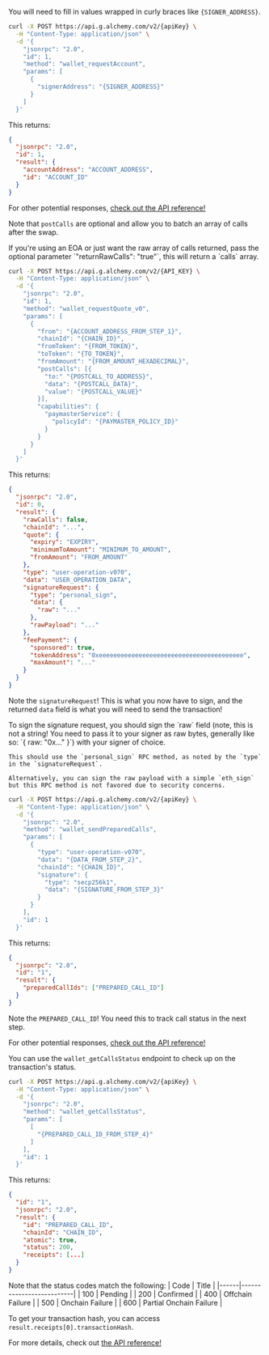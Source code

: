 You will need to fill in values wrapped in curly braces like `{SIGNER_ADDRESS}`.

<Steps>

<Step title="Request an account">

```bash
curl -X POST https://api.g.alchemy.com/v2/{apiKey} \
  -H "Content-Type: application/json" \
  -d '{
    "jsonrpc": "2.0",
    "id": 1,
    "method": "wallet_requestAccount",
    "params": [
      {
        "signerAddress": "{SIGNER_ADDRESS}"
      }
    ]
  }'
```

This returns:

```json
{
  "jsonrpc": "2.0",
  "id": 1,
  "result": {
    "accountAddress": "ACCOUNT_ADDRESS",
    "id": "ACCOUNT_ID"
  }
}
```

For other potential responses, [check out the API reference!](/docs/wallets/api-reference/smart-wallets/wallet-api-endpoints/wallet-api-endpoints/wallet-request-account)

</Step>

<Step title="Request a swap quote">

Note that `postCalls` are optional and allow you to batch an array of calls after the swap.

<Info>
  If you're using an EOA or just want the raw array of calls returned, pass the
  optional parameter `"returnRawCalls": "true"`, this will return a `calls`
  array.
</Info>

```bash
curl -X POST https://api.g.alchemy.com/v2/{API_KEY} \
  -H "Content-Type: application/json" \
  -d '{
    "jsonrpc": "2.0",
    "id": 1,
    "method": "wallet_requestQuote_v0",
    "params": [
      {
        "from": "{ACCOUNT_ADDRESS_FROM_STEP_1}",
        "chainId": "{CHAIN_ID}",
        "fromToken": "{FROM_TOKEN}",
        "toToken": "{TO_TOKEN}",
        "fromAmount": "{FROM_AMOUNT_HEXADECIMAL}",
        "postCalls": [{
          "to:" "{POSTCALL_TO_ADDRESS}",
          "data": "{POSTCALL_DATA}",
          "value": "{POSTCALL_VALUE}"
        }],
        "capabilities": {
          "paymasterService": {
            "policyId": "{PAYMASTER_POLICY_ID}"
          }
        }
      }
    ]
  }'
```

This returns:

```json
{
  "jsonrpc": "2.0",
  "id": 0,
  "result": {
    "rawCalls": false,
    "chainId": "...",
    "quote": {
      "expiry": "EXPIRY",
      "minimumToAmount": "MINIMUM_TO_AMOUNT",
      "fromAmount": "FROM_AMOUNT"
    },
    "type": "user-operation-v070",
    "data": "USER_OPERATION_DATA",
    "signatureRequest": {
      "type": "personal_sign",
      "data": {
        "raw": "..."
      },
      "rawPayload": "..."
    },
    "feePayment": {
      "sponsored": true,
      "tokenAddress": "0xeeeeeeeeeeeeeeeeeeeeeeeeeeeeeeeeeeeeeeee",
      "maxAmount": "..."
    }
  }
}
```

Note the `signatureRequest`! This is what you now have to sign, and the returned `data` field is what you will need to send the transaction!

</Step>

<Step title="Sign the signature request">
    To sign the signature request, you should sign the `raw` field (note, this is not a string! You need to pass it to your signer as raw bytes, generally like so: `{ raw: "0x..." }`) with your signer of choice.
    
    This should use the `personal_sign` RPC method, as noted by the `type` in the `signatureRequest`.
    
    Alternatively, you can sign the raw payload with a simple `eth_sign` but this RPC method is not favored due to security concerns.

</Step>

<Step title="Send the prepared call">

```bash
curl -X POST https://api.g.alchemy.com/v2/{apiKey} \
  -H "Content-Type: application/json" \
  -d '{
    "jsonrpc": "2.0",
    "method": "wallet_sendPreparedCalls",
    "params": [
      {
        "type": "user-operation-v070",
        "data": "{DATA_FROM_STEP_2}",
        "chainId": "{CHAIN_ID}",
        "signature": {
          "type": "secp256k1",
          "data": "{SIGNATURE_FROM_STEP_3}"
        }
      }
    ],
    "id": 1
  }'
```

This returns:

```json
{
  "jsonrpc": "2.0",
  "id": "1",
  "result": {
    "preparedCallIds": ["PREPARED_CALL_ID"]
  }
}
```

Note the `PREPARED_CALL_ID`! You need this to track call status in the next step.

For other potential responses, [check out the API reference!](/docs/wallets/api-reference/smart-wallets/wallet-api-endpoints/wallet-api-endpoints/wallet-send-prepared-calls)

</Step>

<Step title="Track the prepared call">

You can use the `wallet_getCallsStatus` endpoint to check up on the transaction's status.

```bash
curl -X POST https://api.g.alchemy.com/v2/{apiKey} \
  -H "Content-Type: application/json" \
  -d '{
    "jsonrpc": "2.0",
    "method": "wallet_getCallsStatus",
    "params": [
      [
        "{PREPARED_CALL_ID_FROM_STEP_4}"
      ]
    ],
    "id": 1
  }'
```

This returns:

```json
{
  "id": "1",
  "jsonrpc": "2.0",
  "result": {
    "id": "PREPARED_CALL_ID",
    "chainId": "CHAIN_ID",
    "atomic": true,
    "status": 200,
    "receipts": [...]
  }
}
```

Note that the status codes match the following:
| Code | Title |
|------|--------------------------|
| 100 | Pending |
| 200 | Confirmed |
| 400 | Offchain Failure |
| 500 | Onchain Failure |
| 600 | Partial Onchain Failure |

To get your transaction hash, you can access `result.receipts[0].transactionHash`.

For more details, check out [the API reference!](/docs/wallets/api-reference/smart-wallets/wallet-api-endpoints/wallet-api-endpoints/wallet-get-calls-status)

</Step>

</Steps>
